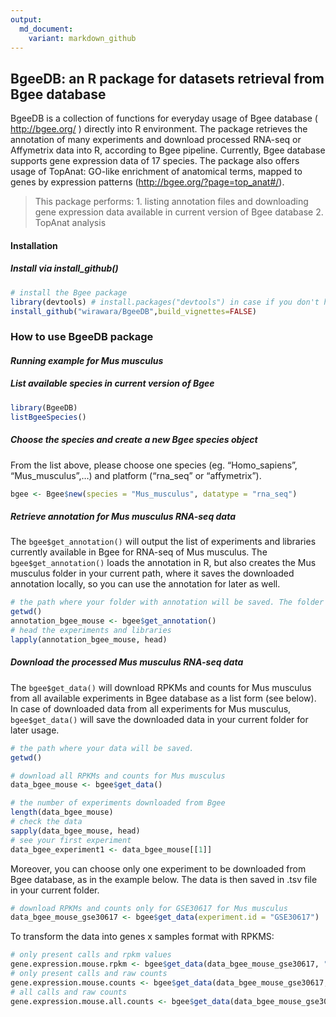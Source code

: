 ```yaml
---
output:
  md_document:
    variant: markdown_github
---
```


## **BgeeDB: an R package for datasets retrieval from Bgee database**

BgeeDB is a collection of functions for everyday usage of Bgee database ( <http://bgee.org/> ) directly into R environment. 
The package retrieves the annotation of many experiments and download processed RNA-seq or Affymetrix data into R, according to Bgee pipeline. Currently, Bgee database supports gene expression data of 17 species.
The package also offers usage of TopAnat: GO-like enrichment of anatomical terms, mapped to genes by expression patterns (<http://bgee.org/?page=top_anat#/>).

> This package performs: 
1. listing annotation files and downloading gene expression data available in current version of Bgee database
2. TopAnat analysis


#### **Installation**

##### Install via install_github()

```r
# install the Bgee package
library(devtools) # install.packages("devtools") in case if you don't have devtools installed
install_github("wirawara/BgeeDB",build_vignettes=FALSE)
```

### **How to use BgeeDB package**

#### *Running example for Mus musculus*

##### List available species in current version of Bgee

```r
library(BgeeDB)
listBgeeSpecies()
```

##### Choose the species and create a new Bgee species object

From the list above, please choose one species (eg. "Homo_sapiens", "Mus_musculus",...) and platform ("rna_seq" or "affymetrix").

```r
bgee <- Bgee$new(species = "Mus_musculus", datatype = "rna_seq")
```

##### Retrieve annotation for Mus musculus RNA-seq data

The ```bgee$get_annotation()``` will output the list of experiments and libraries currently available in Bgee for RNA-seq of Mus musculus. The ```bgee$get_annotation()``` loads the annotation in R, but also creates the Mus musculus folder in your current path, where it saves the downloaded annotation locally, so you can use the annotation for later as well. 

```r
# the path where your folder with annotation will be saved. The folder is named after your chosen species.
getwd()
annotation_bgee_mouse <- bgee$get_annotation()
# head the experiments and libraries
lapply(annotation_bgee_mouse, head)

```

##### Download the processed Mus musculus RNA-seq data 

The ```bgee$get_data()``` will download RPKMs and counts for Mus musculus from all available experiments in Bgee database as a list form (see below). In case of downloaded data from all experiments for Mus musculus, ```bgee$get_data()``` will save the downloaded data in your current folder for later usage. 

```r
# the path where your data will be saved. 
getwd()

# download all RPKMs and counts for Mus musculus
data_bgee_mouse <- bgee$get_data()

# the number of experiments downloaded from Bgee
length(data_bgee_mouse)
# check the data
sapply(data_bgee_mouse, head)
# see your first experiment
data_bgee_experiment1 <- data_bgee_mouse[[1]]
```

Moreover, you can choose only one experiment to be downloaded from Bgee database, as in the example below. The data is then saved in .tsv file in your current folder.
```r
# download RPKMs and counts only for GSE30617 for Mus musculus
data_bgee_mouse_gse30617 <- bgee$get_data(experiment.id = "GSE30617")
```

To transform the data into genes x samples format with RPKMS:

```r
# only present calls and rpkm values
gene.expression.mouse.rpkm <- bgee$get_data(data_bgee_mouse_gse30617, "present", "rpkm")
# only present calls and raw counts
gene.expression.mouse.counts <- bgee$get_data(data_bgee_mouse_gse30617, "present", "counts")
# all calls and raw counts
gene.expression.mouse.all.counts <- bgee$get_data(data_bgee_mouse_gse30617, "all", "counts")
```

